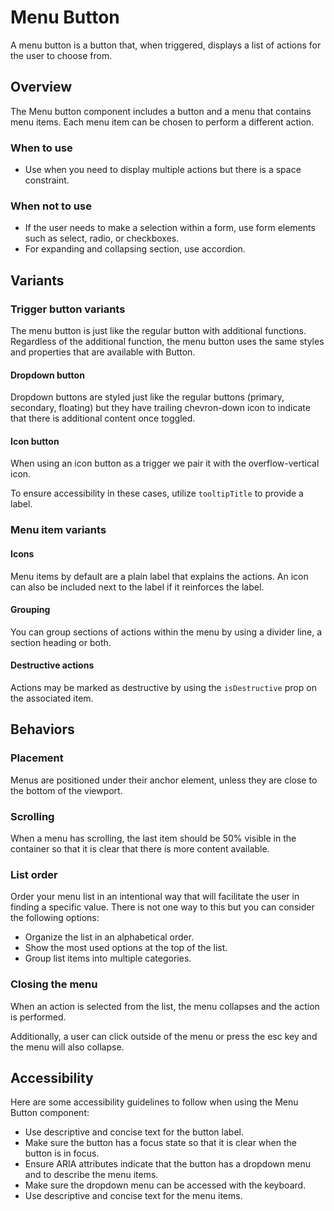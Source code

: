 
<Meta anchor />

# Menu Button

A menu button is a button that, when triggered, displays a list of actions for the user to choose from.

## Overview

The Menu button component includes a button and a menu that contains menu items. Each menu item can be chosen to perform a different action.

### When to use

- Use when you need to display multiple actions but there is a space constraint.

### When not to use

- If the user needs to make a selection within a form, use form elements such as select, radio, or checkboxes.
- For expanding and collapsing section, use accordion.

<Canvas>
  <Story id="mui-components-menu-button--simple" />
</Canvas>

## Variants

### Trigger button variants

The menu button is just like the regular button with additional functions. Regardless of the additional function, the menu button uses the same styles and properties that are available with Button.

#### Dropdown button

Dropdown buttons are styled just like the regular buttons (primary, secondary, floating) but they have trailing chevron-down icon to indicate that there is additional content once toggled.

<Canvas>
  <Story id="mui-components-menu-button--button-variant" />
</Canvas>

#### Icon button

When using an icon button as a trigger we pair it with the overflow-vertical icon.

To ensure accessibility in these cases, utilize `tooltipTitle` to provide a label.

<Canvas>
  <Story id="mui-components-menu-button--icon-button" />
</Canvas>

### Menu item variants

#### Icons

Menu items by default are a plain label that explains the actions. An icon can also be included next to the label if it reinforces the label.

<Canvas>
  <Story id="mui-components-menu-button--action-icons" />
</Canvas>

#### Grouping

You can group sections of actions within the menu by using a divider line, a section heading or both.

<Canvas>
  <Story id="mui-components-menu-button--groupings" />
</Canvas>

#### Destructive actions

Actions may be marked as destructive by using the `isDestructive` prop on the associated item.

<Canvas>
  <Story id="mui-components-menu-button--with-destructive" />
</Canvas>

## Behaviors

### Placement

Menus are positioned under their anchor element, unless they are close to the bottom of the viewport.

### Scrolling

When a menu has scrolling, the last item should be 50% visible in the container so that it is clear that there is more content available.

### List order

Order your menu list in an intentional way that will facilitate the user in finding a specific value. There is not one way to this but you can consider the following options:

- Organize the list in an alphabetical order.
- Show the most used options at the top of the list.
- Group list items into multiple categories.

### Closing the menu

When an action is selected from the list, the menu collapses and the action is performed.

Additionally, a user can click outside of the menu or press the esc key and the menu will also collapse.

## Accessibility

Here are some accessibility guidelines to follow when using the Menu Button component:

- Use descriptive and concise text for the button label.
- Make sure the button has a focus state so that it is clear when the button is in focus.
- Ensure ARIA attributes indicate that the button has a dropdown menu and to describe the menu items.
- Make sure the dropdown menu can be accessed with the keyboard.
- Use descriptive and concise text for the menu items.
